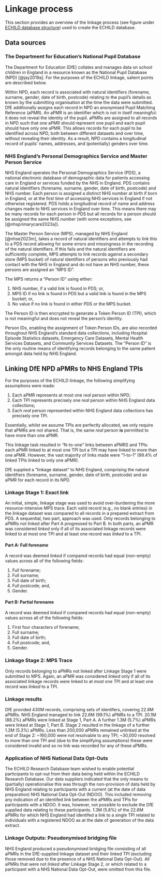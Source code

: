# Linkage process {#sec-linkage}

This section provides an overview of the linkage process (see figure under 
[ECHILD database structure](database-structure.qmd)) used to create the ECHILD database. 

## Data sources

### The Department for Education's National Pupil Database 

The Department for Education (DfE) collates and manages data on school children in England 
in a resource known as the National Pupil Database (NPD) [@jay2019a]. For the purposes of 
the ECHILD linkage, salient points are described below. 

Within NPD, each record is associated 
with natural identifiers (forename, surname, gender, date of birth, postcode) relating to the 
pupil's details as known by the submitting organisation at the time the data were submitted. 
DfE additionally assigns each record in NPD an anonymised Pupil Matching Reference (aPMR). An 
aPMR is an identifier which is not in itself meaningful: it does not reveal the identity of 
the pupil. aPMRs are assigned to all records in NPD such that one aPMR should represent one 
pupil and each pupil should have only one aPMR. This allows records for each pupil to be 
identified across NPD, both between different datasets and over time, without revealing 
their identity. As a result, NPD contains a longitudinal record of pupils' names, addresses, 
and (potentially) genders over time.

### NHS England's Personal Demographics Service and Master Person Service 

NHS England operates the Personal Demographics Service (PDS), a national electronic database 
of demographic data for patients accessing care in England or services funded by the NHS in 
England. PDS contains natural identifiers (forename, surname, gender, date of birth, 
postcode) and NHS number. Each person is assigned a distinct NHS number at birth if born in 
England, or at the first time of accessing NHS services in England if not otherwise 
registered. PDS holds a longitudinal record of name and address changes made to NHS services 
in England over time. This means there may be many records for each person in PDS but all 
records for a person should be assigned the same NHS number (with some exceptions, see 
[@nhsprimarycare2023a]). 

The Master Person Service (MPS), managed by NHS England [@nhse2023m], takes a record of 
natural identifiers and attempts to link this to a PDS record allowing for some errors and 
missingness in the recording of the natural identifiers. If this fails and the natural 
identifiers are sufficiently complete, MPS attempts to link records against a secondary 
store (MPS bucket) of natural identifiers of persons who previously had contact with the 
NHS in England and do not have an NHS number, these persons are assigned an "MPS ID".

The MPS returns a "Person ID" using either: 

1. NHS number, if a valid link is found in PDS; or,
2. MPS ID if no link is found in PDS but a valid link is found in the MPS bucket; or,
3. No value if no link is found in either PDS or the MPS bucket.

The Person ID is then encrypted to generate a Token Person ID (TPI), which is not meaningful 
and does not reveal the person's identity.

Person IDs, enabling the assignment of Token Person IDs, are also recorded throughout NHS 
England's standard data collections, including Hospital Episode Statistics datasets, 
Emergency Care Datasets, Mental Health Services Datasets, and Community Services Datasets. 
The "Person ID" is the only routine means of identifying records belonging to the same 
patient amongst data held by NHS England.

## Linking DfE NPD aPMRs to NHS England TPIs 

For the purposes of the ECHILD linkage, the following simplifying assumptions were made:

1. Each aPMR represents at most one *real* person within NPD;
1. Each TPI represents precisely one *real* person within NHS England data collections;
1. Each *real* person represented within NHS England data collections has precisely one TPI.

Essentially, whilst we assume TPIs are perfectly allocated, we only require that aPMRs are 
not shared. That is, the same *real* person **is** permitted to have more than one aPMR.

This linkage task resulted in "N-to-one" links between aPMRS and TPIs: each aPMR linked to 
at most one TPI but a TPI may have linked to more than one aPMR. However, the vast majority 
of links made were "1-to-1" (99.4% of linked TPIs linked to only one aPMR).

DfE supplied a "linkage dataset" to NHS England, comprising the natural identifiers 
(forename, surname, gender, date of birth, postcode) and an aPMR for each record in its NPD.

### Linkage Stage 1: Exact link 

An initial, simple, linkage stage was used to avoid over-burdening the more 
resource-intensive MPS trace. Each valid record (e.g., no blank entries) in the linkage 
dataset was compared to all records in a prepared extract from PDS. A sequential, two part, 
approach was used. Only records belonging to aPMRs not linked after Part A progressed to 
Part B. In both parts, an aPMR was considered *linked* only if all of its associated linkage 
records were linked to at most one TPI and at least one record was *linked* to a TPI.

#### Part A: Full forename

A record was deemed *linked* if compared records had equal (non-empty) values across all 
of the following fields:

1. Full forename;
1. Full surname;
1. Full date of birth;
1. Full postcode; and,
1. Gender.

#### Part B: Partial forename

A record was deemed *linked* if compared records had equal (non-empty) values across all 
of the following fields:

1. First four characters of forename;
1. Full surname;
1. Full date of birth;
1. Full postcode; and,
1. Gender.

### Linkage Stage 2: MPS Trace 

Only records belonging to aPMRs not linked after Linkage Stage 1 were submitted to MPS. 
Again, an aPMR was considered *linked* only if all of its associated linkage records 
were linked to at most one TPI and at least one record was *linked* to a TPI.

### Linkage results

DfE provided 430M records, comprising sets of identifers, covering 22.8M aPMRs. 
NHS England managed to link 22.6M (99.1%) aPMRs to a TPI. 20.1M (88.2%) aPMRs were 
linked at Stage 1, Part A. A further 1.3M (5.7%) aPMRs were linked at Stage 1, Part B. 
Stage 2 resulted in the linkage of a further 1.2M (5.3%) aPMRs. Less than 200,000 
aPMRs remained unlinked at the end of Stage 2: ~160,000 were not resolvable to any TPI; 
~30,000 resolved to more than one TPI and (due to the simplifying assumptions) these 
were considered invalid and so no link was recorded for any of these aPMRs.

### Application of NHS National Data Opt-Outs

The ECHILD Research Database team wished to enable potential participants to opt-out 
from their data being held within the ECHILD Research Database. Our data suppliers 
indicated that the only means to (partially) operationalise this was through the 
non-provision of data held by NHS England relating to participants with a current 
(at the date of data preparation) NHS National Data Opt-Out (NDOO). This included 
removing any indication of an identifed *link* between the aPMRs and TPIs for 
participants with a NDOO. It was, however, not possible to exclude the DfE supplied 
data relating to these participants. 1.3M (5.8%) of the 22.6M aPMRs for which NHS 
England had identifed a link to a single TPI related to individuals with a 
registered NDOO as at the date of generation of the data extract.

### Linkage Outputs: Pseudonymised bridging file 

NHS England produced a pseudonymised bridging file consisting of all aPMRs in the 
DfE-supplied linkage dataset and their linked TPI (excluding those removed due to 
the presence of a NHS National Data Opt-Out). All aPMRs that were not *linked* 
after Linkage Stage 2, or which related to a participant with a NHS National Data 
Opt-Out, were omitted from this file.
